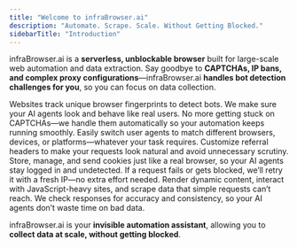 ```yaml
---
title: "Welcome to infraBrowser.ai"
description: "Automate. Scrape. Scale. Without Getting Blocked."
sidebarTitle: "Introduction"
---
```


infraBrowser.ai is a **serverless, unblockable browser** built for large-scale web automation and data extraction. Say goodbye to **CAPTCHAs, IP bans, and complex proxy configurations**—infraBrowser.ai **handles bot detection challenges for you**, so you can focus on data collection. 

<CardGroup cols={2}>
  <Card title="Browser Fingerprinting" icon="fingerprint" iconType="light">
    Websites track unique browser fingerprints to detect bots. We make sure your AI agents look and behave like real users.
  </Card>

  <Card title="CAPTCHA Solving" icon="square-check" iconType="light">
    No more getting stuck on CAPTCHAs—we handle them automatically so your automation keeps running smoothly.
  </Card>

  <Card title="User Agent Management" icon="id-card-clip" iconType="light">
    Easily switch user agents to match different browsers, devices, or platforms—whatever your task requires.
  </Card>

  <Card title="Custom Referral Headers" icon="arrow-progress" iconType="light">
    Customize referral headers to make your requests look natural and avoid unnecessary scrutiny.
  </Card>

  <Card title="Cookie Handling" icon="cookie-bite" iconType="light">
    Store, manage, and send cookies just like a real browser, so your AI agents stay logged in and undetected.
  </Card>

  <Card title="Automatic Retries & IP Rotation" icon="globe-stand" iconType="light">
    If a request fails or gets blocked, we’ll retry it with a fresh IP—no extra effort needed.
  </Card>

  <Card title="JavaScript Rendering" icon="code" iconType="light">
    Render dynamic content, interact with JavaScript-heavy sites, and scrape data that simple requests can’t reach.
  </Card>

  <Card title="Data Integrity Validations" icon="file-shield" iconType="light">
    We check responses for accuracy and consistency, so your AI agents don’t waste time on bad data.
  </Card>
</CardGroup>

infraBrowser.ai is your **invisible automation assistant**, allowing you to **collect data at scale, without getting blocked**.